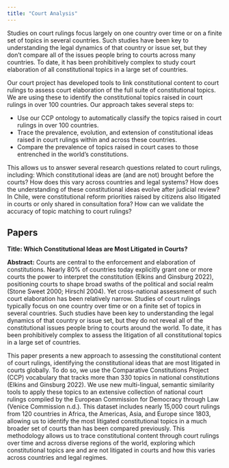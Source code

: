 ```yaml
---
title: "Court Analysis"
---
```


Studies on court rulings focus largely on one country over time or on a finite set of topics in several countries. Such studies have been key to understanding the legal dynamics of that country or issue set, but they don't compare all of the issues people bring to courts across many countries. To date, it has been prohibitively complex to study court elaboration of all constitutional topics in a large set of countries.

Our court project has developed tools to link constitutional content to court rulings to assess court elaboration of the full suite of constitutional topics. We are using these to identify the constitutional topics raised in court rulings in over 100 countries. Our approach takes several steps to:

* Use our CCP ontology to automatically classify the topics raised in court rulings in over 100 countries. 
* Trace the prevalence, evolution, and extension of constitutional ideas raised in court rulings within and across these countries.
* Compare the prevalence of topics raised in court cases to those entrenched in the world’s constitutions.

This allows us to answer several research questions related to court rulings, including: Which constitutional ideas are (and are not) brought before the courts? How does this vary across countries and legal systems? How does the understanding of these constitutional ideas evolve after judicial review? In Chile, were constitutional reform priorities raised by citizens also litigated in courts or only shared in consultation fora? How can we validate the accuracy of topic matching to court rulings?

## Papers

**Title: Which Constitutional Ideas are Most Litigated in Courts?**

**Abstract:** Courts are central to the enforcement and elaboration of constitutions. Nearly 80% of countries today explicitly grant one or more courts the power to interpret the constitution (Elkins and Ginsburg 2022), positioning courts to shape broad swaths of the political and social realm (Stone Sweet 2000; Hirschl 2004). Yet cross-national assessment of such court elaboration has been relatively narrow. Studies of court rulings typically focus on one country over time or on a finite set of topics in several countries. Such studies have been key to understanding the legal dynamics of that country or issue set, but they do not reveal all of the constitutional issues people bring to courts around the world. To date, it has been prohibitively complex to assess the litigation of all constitutional topics in a large set of countries.

This paper presents a new approach to assessing the constitutional content of court rulings, identifying the constitutional ideas that are most litigated in courts globally. To do so, we use the Comparative Constitutions Project (CCP) vocabulary that tracks more than 330 topics in national constitutions (Elkins and Ginsburg 2022). We use new multi-lingual, semantic similarity tools to apply these topics to an extensive collection of national court rulings compiled by the European Commission for Democracy through Law (Venice Commission n.d.). This dataset includes nearly 15,000 court rulings from 120 countries in Africa, the Americas, Asia, and Europe since 1803, allowing us to identify the most litigated constitutional topics in a much broader set of courts than has been compared previously. This methodology allows us to trace constitutional content through court rulings over time and across diverse regions of the world, exploring which constitutional topics are and are not litigated in courts and how this varies across countries and legal regimes.
